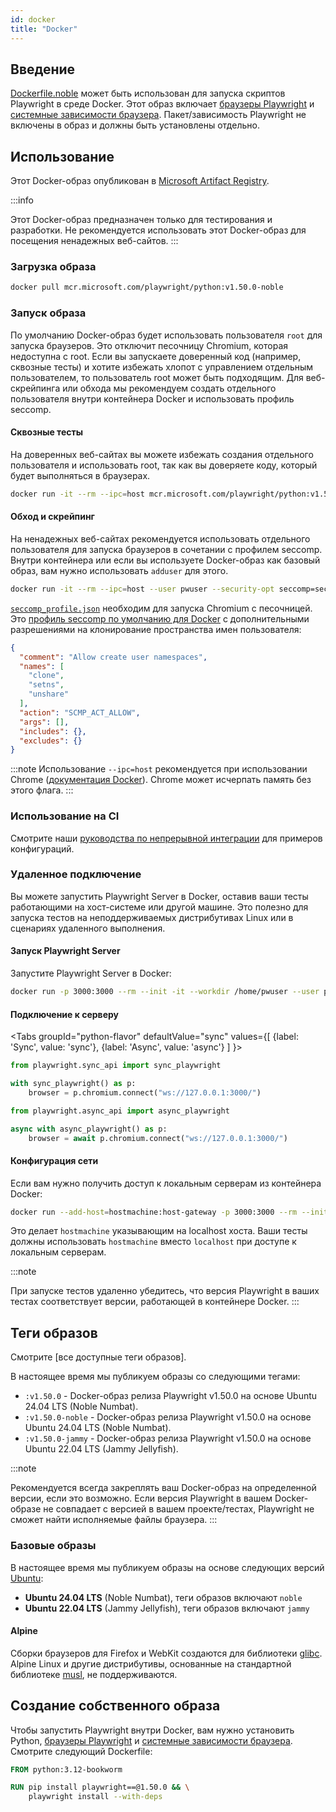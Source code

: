 ```yaml
---
id: docker
title: "Docker"
---
```


## Введение

[Dockerfile.noble] может быть использован для запуска скриптов Playwright в среде Docker. Этот образ включает [браузеры Playwright](./browsers.mdx#install-browsers) и [системные зависимости браузера](./browsers.mdx#install-system-dependencies). Пакет/зависимость Playwright не включены в образ и должны быть установлены отдельно.

## Использование

Этот Docker-образ опубликован в [Microsoft Artifact Registry].

:::info

Этот Docker-образ предназначен только для тестирования и разработки. Не рекомендуется использовать этот Docker-образ для посещения ненадежных веб-сайтов.
:::

### Загрузка образа

```bash
docker pull mcr.microsoft.com/playwright/python:v1.50.0-noble
```

### Запуск образа

По умолчанию Docker-образ будет использовать пользователя `root` для запуска браузеров. Это отключит песочницу Chromium, которая недоступна с root. Если вы запускаете доверенный код (например, сквозные тесты) и хотите избежать хлопот с управлением отдельным пользователем, то пользователь root может быть подходящим. Для веб-скрейпинга или обхода мы рекомендуем создать отдельного пользователя внутри контейнера Docker и использовать профиль seccomp.

#### Сквозные тесты

На доверенных веб-сайтах вы можете избежать создания отдельного пользователя и использовать root, так как вы доверяете коду, который будет выполняться в браузерах.

```bash
docker run -it --rm --ipc=host mcr.microsoft.com/playwright/python:v1.50.0-noble /bin/bash
```

#### Обход и скрейпинг

На ненадежных веб-сайтах рекомендуется использовать отдельного пользователя для запуска браузеров в сочетании с профилем seccomp. Внутри контейнера или если вы используете Docker-образ как базовый образ, вам нужно использовать `adduser` для этого.

```bash
docker run -it --rm --ipc=host --user pwuser --security-opt seccomp=seccomp_profile.json mcr.microsoft.com/playwright/python:v1.50.0-noble /bin/bash
```

[`seccomp_profile.json`](https://github.com/microsoft/playwright/blob/main/utils/docker/seccomp_profile.json) необходим для запуска Chromium с песочницей. Это [профиль seccomp по умолчанию для Docker](https://github.com/docker/engine/blob/d0d99b04cf6e00ed3fc27e81fc3d94e7eda70af3/profiles/seccomp/default.json) с дополнительными разрешениями на клонирование пространства имен пользователя:

```json
{
  "comment": "Allow create user namespaces",
  "names": [
    "clone",
    "setns",
    "unshare"
  ],
  "action": "SCMP_ACT_ALLOW",
  "args": [],
  "includes": {},
  "excludes": {}
}
```

:::note
Использование `--ipc=host` рекомендуется при использовании Chrome ([документация Docker](https://docs.docker.com/engine/reference/run/#ipc-settings---ipc)). Chrome может исчерпать память без этого флага.
:::

### Использование на CI

Смотрите наши [руководства по непрерывной интеграции](./ci.mdx) для примеров конфигураций.

### Удаленное подключение

Вы можете запустить Playwright Server в Docker, оставив ваши тесты работающими на хост-системе или другой машине. Это полезно для запуска тестов на неподдерживаемых дистрибутивах Linux или в сценариях удаленного выполнения.

#### Запуск Playwright Server

Запустите Playwright Server в Docker:

```bash
docker run -p 3000:3000 --rm --init -it --workdir /home/pwuser --user pwuser mcr.microsoft.com/playwright:v1.50.0-noble /bin/sh -c "npx -y playwright@1.50.0 run-server --port 3000 --host 0.0.0.0"
```

#### Подключение к серверу

<Tabs
  groupId="python-flavor"
  defaultValue="sync"
  values={[
    {label: 'Sync', value: 'sync'},
    {label: 'Async', value: 'async'}
  ]
}>
<TabItem value="sync">

```py
from playwright.sync_api import sync_playwright

with sync_playwright() as p:
    browser = p.chromium.connect("ws://127.0.0.1:3000/")
```

</TabItem>
<TabItem value="async">

```py
from playwright.async_api import async_playwright

async with async_playwright() as p:
    browser = await p.chromium.connect("ws://127.0.0.1:3000/")
```

</TabItem>
</Tabs>

#### Конфигурация сети

Если вам нужно получить доступ к локальным серверам из контейнера Docker:

```bash
docker run --add-host=hostmachine:host-gateway -p 3000:3000 --rm --init -it --workdir /home/pwuser --user pwuser mcr.microsoft.com/playwright:v1.50.0-noble /bin/sh -c "npx -y playwright@1.50.0 run-server --port 3000 --host 0.0.0.0"
```

Это делает `hostmachine` указывающим на localhost хоста. Ваши тесты должны использовать `hostmachine` вместо `localhost` при доступе к локальным серверам.

:::note

При запуске тестов удаленно убедитесь, что версия Playwright в ваших тестах соответствует версии, работающей в контейнере Docker.
:::

## Теги образов

Смотрите [все доступные теги образов].

В настоящее время мы публикуем образы со следующими тегами:
- `:v1.50.0` - Docker-образ релиза Playwright v1.50.0 на основе Ubuntu 24.04 LTS (Noble Numbat).
- `:v1.50.0-noble` - Docker-образ релиза Playwright v1.50.0 на основе Ubuntu 24.04 LTS (Noble Numbat).
- `:v1.50.0-jammy` - Docker-образ релиза Playwright v1.50.0 на основе Ubuntu 22.04 LTS (Jammy Jellyfish).

:::note

Рекомендуется всегда закреплять ваш Docker-образ на определенной версии, если это возможно. Если версия Playwright в вашем Docker-образе не совпадает с версией в вашем проекте/тестах, Playwright не сможет найти исполняемые файлы браузера.
:::

### Базовые образы

В настоящее время мы публикуем образы на основе следующих версий [Ubuntu](https://hub.docker.com/_/ubuntu):
- **Ubuntu 24.04 LTS** (Noble Numbat), теги образов включают `noble`
- **Ubuntu 22.04 LTS** (Jammy Jellyfish), теги образов включают `jammy`

#### Alpine

Сборки браузеров для Firefox и WebKit создаются для библиотеки [glibc](https://en.wikipedia.org/wiki/Glibc). Alpine Linux и другие дистрибутивы, основанные на стандартной библиотеке [musl](https://en.wikipedia.org/wiki/Musl), не поддерживаются.

## Создание собственного образа

Чтобы запустить Playwright внутри Docker, вам нужно установить Python, [браузеры Playwright](./browsers.mdx#install-browsers) и [системные зависимости браузера](./browsers.mdx#install-system-dependencies). Смотрите следующий Dockerfile:

```Dockerfile
FROM python:3.12-bookworm

RUN pip install playwright==@1.50.0 && \
    playwright install --with-deps
```

[Accessibility]: /api/class-accessibility.mdx "Accessibility"
[APIRequest]: /api/class-apirequest.mdx "APIRequest"
[APIRequestContext]: /api/class-apirequestcontext.mdx "APIRequestContext"
[APIResponse]: /api/class-apiresponse.mdx "APIResponse"
[APIResponseAssertions]: /api/class-apiresponseassertions.mdx "APIResponseAssertions"
[Browser]: /api/class-browser.mdx "Browser"
[BrowserContext]: /api/class-browsercontext.mdx "BrowserContext"
[BrowserType]: /api/class-browsertype.mdx "BrowserType"
[CDPSession]: /api/class-cdpsession.mdx "CDPSession"
[Clock]: /api/class-clock.mdx "Clock"
[ConsoleMessage]: /api/class-consolemessage.mdx "ConsoleMessage"
[Dialog]: /api/class-dialog.mdx "Dialog"
[Download]: /api/class-download.mdx "Download"
[ElementHandle]: /api/class-elementhandle.mdx "ElementHandle"
[Error]: /api/class-error.mdx "Error"
[FileChooser]: /api/class-filechooser.mdx "FileChooser"
[Frame]: /api/class-frame.mdx "Frame"
[FrameLocator]: /api/class-framelocator.mdx "FrameLocator"
[JSHandle]: /api/class-jshandle.mdx "JSHandle"
[Keyboard]: /api/class-keyboard.mdx "Keyboard"
[Locator]: /api/class-locator.mdx "Locator"
[LocatorAssertions]: /api/class-locatorassertions.mdx "LocatorAssertions"
[Mouse]: /api/class-mouse.mdx "Mouse"
[Page]: /api/class-page.mdx "Page"
[PageAssertions]: /api/class-pageassertions.mdx "PageAssertions"
[Playwright]: /api/class-playwright.mdx "Playwright"
[Request]: /api/class-request.mdx "Request"
[Response]: /api/class-response.mdx "Response"
[Route]: /api/class-route.mdx "Route"
[Selectors]: /api/class-selectors.mdx "Selectors"
[TimeoutError]: /api/class-timeouterror.mdx "TimeoutError"
[Touchscreen]: /api/class-touchscreen.mdx "Touchscreen"
[Tracing]: /api/class-tracing.mdx "Tracing"
[Video]: /api/class-video.mdx "Video"
[WebError]: /api/class-weberror.mdx "WebError"
[WebSocket]: /api/class-websocket.mdx "WebSocket"
[WebSocketRoute]: /api/class-websocketroute.mdx "WebSocketRoute"
[Worker]: /api/class-worker.mdx "Worker"
[Element]: https://developer.mozilla.org/en-US/docs/Web/API/element "Element"
[EvaluationArgument]: /evaluating.mdx#evaluation-argument "EvaluationArgument"
[Promise]: https://developer.mozilla.org/en-US/docs/Web/JavaScript/Reference/Global_Objects/Promise "Promise"
[iterator]: https://developer.mozilla.org/en-US/docs/Web/JavaScript/Reference/Iteration_protocols "Iterator"
[origin]: https://developer.mozilla.org/en-US/docs/Glossary/Origin "Origin"
[selector]: https://developer.mozilla.org/en-US/docs/Web/CSS/CSS_Selectors "selector"
[Serializable]: https://developer.mozilla.org/en-US/docs/Web/JavaScript/Reference/Global_Objects/JSON/stringify#Description "Serializable"
[UIEvent.detail]: https://developer.mozilla.org/en-US/docs/Web/API/UIEvent/detail "UIEvent.detail"
[UnixTime]: https://en.wikipedia.org/wiki/Unix_time "Unix Time"
[xpath]: https://developer.mozilla.org/en-US/docs/Web/XPath "xpath"

[Any]: https://docs.python.org/3/library/typing.html#typing.Any "Any"
[bool]: https://docs.python.org/3/library/stdtypes.html "bool"
[bytes]: https://docs.python.org/3/library/stdtypes.html#bytes "bytes"
[Callable]: https://docs.python.org/3/library/typing.html#typing.Callable "Callable"
[EventContextManager]: https://docs.python.org/3/reference/datamodel.html#context-managers "Event context manager"
[EventEmitter]: https://pyee.readthedocs.io/en/latest/#pyee.BaseEventEmitter "EventEmitter"
[Exception]: https://docs.python.org/3/library/exceptions.html#Exception "Exception"
[Dict]: https://docs.python.org/3/library/typing.html#typing.Dict "Dict"
[float]: https://docs.python.org/3/library/stdtypes.html#numeric-types-int-float-complex "float"
[int]: https://docs.python.org/3/library/stdtypes.html#numeric-types-int-float-complex "int"
[List]: https://docs.python.org/3/library/typing.html#typing.List "List"
[NoneType]: https://docs.python.org/3/library/constants.html#None "None"
[Pattern]: https://docs.python.org/3/library/re.html "Pattern"
[URL]: https://en.wikipedia.org/wiki/URL "URL"
[pathlib.Path]: https://realpython.com/python-pathlib/ "pathlib.Path"
[str]: https://docs.python.org/3/library/stdtypes.html#text-sequence-type-str "str"
[Union]: https://docs.python.org/3/library/typing.html#typing.Union "Union"
[datetime]: https://docs.python.org/3/library/datetime.html#datetime.datetime "datetime"

[all available image tags]: https://mcr.microsoft.com/en-us/product/playwright/python/about "all available image tags"
[Microsoft Artifact Registry]: https://mcr.microsoft.com/en-us/product/playwright/python/about "Microsoft Artifact Registry"
[Dockerfile.noble]: https://github.com/microsoft/playwright-python/blob/main/utils/docker/Dockerfile.noble "Dockerfile.noble"
